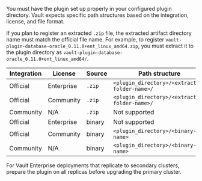You must have the plugin set up properly in your configured plugin directory.
Vault expects specific path structures based on the integration, license, and
file format.

If you plan to register an extracted `.zip` file, the extracted artifact
directory name must match the official file name. For example, to register
`vault-plugin-database-oracle_0.11.0+ent_linux_amd64.zip`, you must extract it
to the plugin directory as `vault-plugin-database-oracle_0.11.0+ent_linux_amd64/`.

Integration | License    | Source | Path structure
----------- | ---------- | ------ | --------------
Official    | Enterprise | `.zip` | `<plugin_directory>/<extracted-folder-name>/`
Official    | Community  | `.zip` | `<plugin_directory>/<extracted-folder-name>/`
Community   | N/A        | `.zip` | Not supported
Official    | Enterprise | binary | Not supported
Official    | Community  | binary | `<plugin_directory>/<binary-name>`
Community   | N/A        | binary | `<plugin_directory>/<binary-name>`

For Vault Enterprise deployments that replicate to secondary clusters, prepare
the plugin on all replicas before upgrading the primary cluster.

